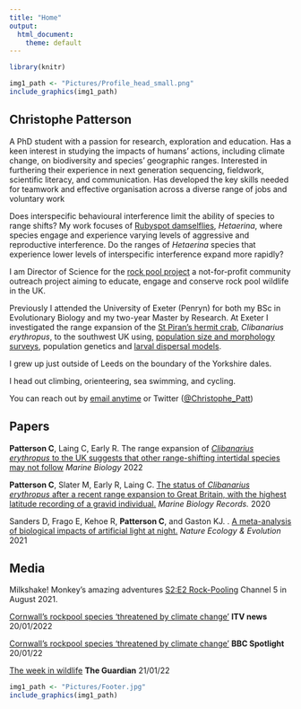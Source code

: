 ```yaml
---
title: "Home"
output: 
  html_document: 
    theme: default
---
```

```r
library(knitr)
```

```r
img1_path <- "Pictures/Profile_head_small.png"
include_graphics(img1_path)
```

## Christophe Patterson

A PhD student with a passion for research, exploration and education. Has a keen interest in studying the impacts of humans’ actions, including climate change, on biodiversity and species’ geographic ranges. Interested in furthering their experience in next generation sequencing, fieldwork, scientific literacy, and communication. Has developed the key skills needed for teamwork and effective organisation across a diverse range of jobs and voluntary work

Does interspecific behavioural interference limit the ability of species to range shifts? My work focuses of [Rubyspot damselflies](https://www.inaturalist.org/projects/smoky-rubyspots), *Hetaerina*, where species engage and experience varying levels of aggressive and reproductive interference. Do the ranges of *Hetaerina* species that experience lower levels of interspecific interference expand more rapidly?

I am Director of Science for the [rock pool project](https://www.therockpoolproject.co.uk/) a not-for-profit community outreach project aiming to educate, engage and conserve rock pool wildlife in the UK. 

Previously I attended the University of Exeter (Penryn) for both my BSc in Evolutionary Biology and my two-year Master by Research. At Exeter I investigated the range expansion of the [St Piran’s hermit crab](https://www.therockpoolproject.co.uk/st-pirans-hermit-crab/), *Clibanarius erythropus*, to the southwest UK using, [population size and morphology surveys](https://mbr.biomedcentral.com/articles/10.1186/s41200-020-00186-1), population genetics and [larval dispersal models](http://dx.doi.org/10.1007/s00227-021-04008-5). 

I grew up just outside of Leeds on the boundary of the Yorkshire dales.

I head out climbing, orienteering, sea swimming, and cycling.

You can reach out by [email anytime](http://www.conservationecology.org/christophe-patterson.html) or Twitter ([@Christophe_Patt ](https://twitter.com/Christophe_Patt)) 

## Papers

**Patterson C**, Laing C, Early R. The range expansion of [*Clibanarius erythropus* to the UK suggests that other range-shifting intertidal species may not follow](http://dx.doi.org/10.1007/s00227-021-04008-5) *Marine Biology* 2022

**Patterson C**, Slater M, Early R, Laing C. [The status of *Clibanarius erythropus* after a recent range expansion to Great Britain, with the highest latitude recording of a gravid individual.](https://mbr.biomedcentral.com/articles/10.1186/s41200-020-00186-1) *Marine Biology Records.* 2020

Sanders D, Frago E, Kehoe R, **Patterson C**, and Gaston KJ. . [A meta-analysis of biological impacts of artificial light at night.](https://www.nature.com/articles/s41559-020-01322-x) *Nature Ecology & Evolution* 2021

## Media

Milkshake! Monkey’s amazing adventures [S2:E2 Rock-Pooling](https://www.my5.tv/milkshake-monkey-s-amazing-adventures/season-2/rock-pooling) Channel 5 in August 2021.

[Cornwall's rockpool species 'threatened by climate change'](https://www.itv.com/news/westcountry/2022-01-20/cornwalls-rockpool-species-threatened-by-climate-change) **ITV news** 20/01/2022

[Cornwall's rockpool species 'threatened by climate change'](https://www.bbc.co.uk/news/uk-england-cornwall-60055099) **BBC Spotlight** 20/01/22

[The week in wildlife](https://www.theguardian.com/environment/gallery/2022/jan/21/the-week-in-wildlife-in-pictures#img-21) **The Guardian** 21/01/22

```r
img1_path <- "Pictures/Footer.jpg"
include_graphics(img1_path)
```
